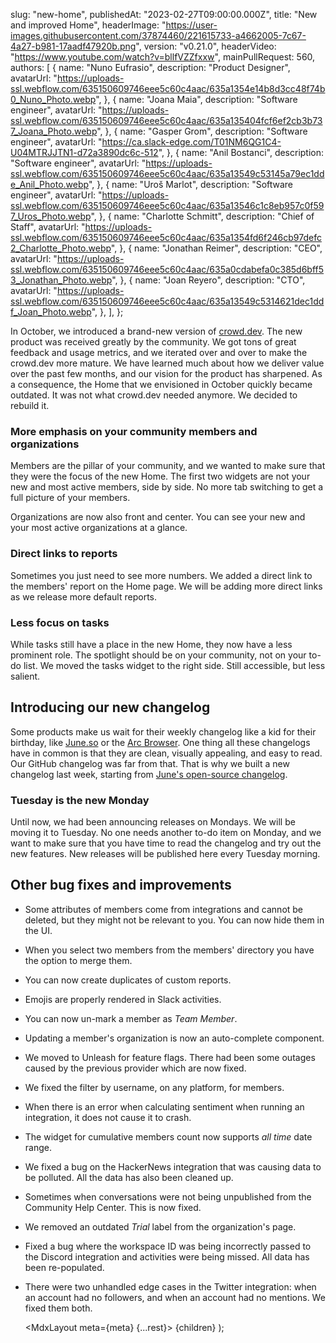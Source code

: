 
  slug: "new-home",
  publishedAt: "2023-02-27T09:00:00.000Z",
  title: "New and improved Home",
  headerImage:
    "https://user-images.githubusercontent.com/37874460/221615733-a4662005-7c67-4a27-b981-17aadf47920b.png",
  version: "v0.21.0",
  headerVideo: "https://www.youtube.com/watch?v=bllfVZZfxxw",
  mainPullRequest: 560,
  authors: [
    {
      name: "Nuno Eufrasio",
      description: "Product Designer",
      avatarUrl:
        "https://uploads-ssl.webflow.com/635150609746eee5c60c4aac/635a1354e14b8d3cc48f74b0_Nuno_Photo.webp",
    },
    {
      name: "Joana Maia",
      description: "Software engineer",
      avatarUrl:
        "https://uploads-ssl.webflow.com/635150609746eee5c60c4aac/635a135404fcf6ef2cb3b737_Joana_Photo.webp",
    },
    {
      name: "Gasper Grom",
      description: "Software engineer",
      avatarUrl: "https://ca.slack-edge.com/T01NM6QG1C4-U04MTRJJTN1-d72a3890dc6c-512",
    },
    {
      name: "Anil Bostanci",
      description: "Software engineer",
      avatarUrl:
        "https://uploads-ssl.webflow.com/635150609746eee5c60c4aac/635a13549c53145a79ec1dde_Anil_Photo.webp",
    },
    {
      name: "Uroš Marlot",
      description: "Software engineer",
      avatarUrl:
        "https://uploads-ssl.webflow.com/635150609746eee5c60c4aac/635a13546c1c8eb957c0f597_Uros_Photo.webp",
    },
    {
      name: "Charlotte Schmitt",
      description: "Chief of Staff",
      avatarUrl:
        "https://uploads-ssl.webflow.com/635150609746eee5c60c4aac/635a1354fd6f246cb97defc2_Charlotte_Photo.webp",
    },
    {
      name: "Jonathan Reimer",
      description: "CEO",
      avatarUrl:
        "https://uploads-ssl.webflow.com/635150609746eee5c60c4aac/635a0cdabefa0c385d6bff53_Jonathan_Photo.webp",
    },
    {
      name: "Joan Reyero",
      description: "CTO",
      avatarUrl:
        "https://uploads-ssl.webflow.com/635150609746eee5c60c4aac/635a13549c5314621dec1ddf_Joan_Photo.webp",
    },
  ],
};

In October, we introduced a brand-new version of [crowd.dev](https://crowd.dev).
The new product was received greatly by the community.
We got tons of great feedback and usage metrics, and we iterated over and over to make the crowd.dev more mature.
We have learned much about how we deliver value over the past few months, and our vision for the product has sharpened.
As a consequence, the Home that we envisioned in October quickly became outdated. It was not what crowd.dev needed anymore. We decided to rebuild it.

### More emphasis on your community members and organizations

Members are the pillar of your community, and we wanted to make sure that they were the focus of the new Home.
The first two widgets are not your new and most active members, side by side. No more tab switching to get a full picture of your members.

Organizations are now also front and center. You can see your new and your most active organizations at a glance.

<CenteredImage
  src="https://user-images.githubusercontent.com/37874460/221615733-a4662005-7c67-4a27-b981-17aadf47920b.png"
  maxWidth="full"
/>

### Direct links to reports

Sometimes you just need to see more numbers. We added a direct link to the members' report on the Home page.
We will be adding more direct links as we release more default reports.

### Less focus on tasks

While tasks still have a place in the new Home, they now have a less prominent role. The spotlight should be on your community, not on your to-do list. We moved the tasks widget to the right side. Still accessible, but less salient.

## Introducing our new changelog

Some products make us wait for their weekly changelog like a kid for their birthday,
like [June.so](https://changelog.june.so) or the [Arc Browser](https://arc.net/).
One thing all these changelogs have in common is that they are clean, visually appealing, and easy to read.
Our GitHub changelog was far from that. That is why we built a new changelog last week, starting from [June's open-source changelog](https://github.com/juneHQ/changelog).

### Tuesday is the new Monday

Until now, we had been announcing releases on Mondays. We will be moving it to Tuesday. No one needs another to-do item on Monday, and we want to make sure that you have time to read the changelog and try out the new features.
New releases will be published here every Tuesday morning.

## Other bug fixes and improvements

- Some attributes of members come from integrations and cannot be deleted, but they might not be relevant to you. You can now hide them in the UI. <PullRequest number="572" />

<CenteredImage
  src="https://user-images.githubusercontent.com/37874460/221590712-b90eadd5-d7ec-49fc-8b38-c2812cc4fcb0.png"
  maxWidth="50%"
/>

- When you select two members from the members' directory you have the option to merge them. <PullRequest number="573"/>

- You can now create duplicates of custom reports. <PullRequest number="571"/>

- Emojis are properly rendered in Slack activities. <PullRequest number="566"/>

- You can now un-mark a member as _Team Member_. <PullRequest number="565"/>

- Updating a member's organization is now an auto-complete component. <PullRequest number="561"/>

- We moved to Unleash for feature flags. There had been some outages caused by the previous provider which are now fixed. <PullRequest number="553"/>

- We fixed the filter by username, on any platform, for members. <PullRequest number="580"/>

- When there is an error when calculating sentiment when running an integration, it does not cause it to crash. <PullRequest number="579"/>

- The widget for cumulative members count now supports _all time_ date range. <PullRequest number="576"/>

- We fixed a bug on the HackerNews integration that was causing data to be polluted. All the data has also been cleaned up. <PullRequest number="564"/>

- Sometimes when conversations were not being unpublished from the Community Help Center. This is now fixed. <PullRequest number="563"/>

- We removed an outdated _Trial_ label from the organization's page. <PullRequest number="559"/>

- Fixed a bug where the workspace ID was being incorrectly passed to the Discord integration and activities were being missed.
  All data has been re-populated. <PullRequest number="558"/>

- There were two unhandled edge cases in the Twitter integration: when an account had no followers, and when an account had no mentions. We fixed them both. <PullRequest number="584"/> <PullRequest number="585"/>

  <MdxLayout meta={meta} {...rest}>
    {children}
  </MdxLayout>
);
